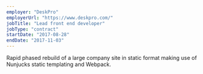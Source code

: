 ```yaml
---
employer: "DeskPro"
employerUrl: "https://www.deskpro.com/"
jobTitle: "Lead front end developer"
jobType: "contract"
startDate: "2017-08-28"
endDate: "2017-11-03"
---
```


Rapid phased rebuild of a large company site in static format making use of Nunjucks static templating and Webpack.
